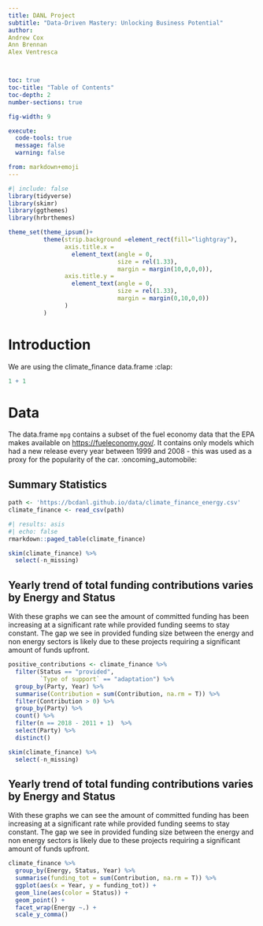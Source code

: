 ```yaml
---
title: DANL Project
subtitle: "Data-Driven Mastery: Unlocking Business Potential"
author: 
Andrew Cox
Ann Brennan 
Alex Ventresca



toc: true
toc-title: "Table of Contents"
toc-depth: 2
number-sections: true

fig-width: 9

execute:
  code-tools: true
  message: false
  warning: false

from: markdown+emoji
---
```

```r
#| include: false
library(tidyverse)
library(skimr)
library(ggthemes)
library(hrbrthemes)

theme_set(theme_ipsum()+
          theme(strip.background =element_rect(fill="lightgray"),
                axis.title.x = 
                  element_text(angle = 0,
                               size = rel(1.33),
                               margin = margin(10,0,0,0)),
                axis.title.y = 
                  element_text(angle = 0,
                               size = rel(1.33),
                               margin = margin(0,10,0,0))
                )
          )
```



# Introduction

We are using the climate_finance data.frame :clap:

```r
1 + 1
```


# Data

The data.frame `mpg` contains a subset of the fuel economy data that the EPA makes available on [https://fueleconomy.gov/](https://fueleconomy.gov/). It contains only models which had a new release every year between 1999 and 2008 - this was used as a proxy for the popularity of the car. :oncoming_automobile:


## Summary Statistics

```r
path <- 'https://bcdanl.github.io/data/climate_finance_energy.csv'
climate_finance <- read_csv(path)
```

```r
#| results: asis
#| echo: false
rmarkdown::paged_table(climate_finance) 
```


```r
skim(climate_finance) %>% 
  select(-n_missing)
```


## Yearly trend of total funding contributions varies by Energy and Status 
With these graphs we can see the amount of committed funding has been increasing at a significant rate while provided funding seems to stay constant. The gap we see in provided funding size between the energy and non energy sectors is likely due to these projects requiring a significant amount of funds upfront.


```r
positive_contributions <- climate_finance %>% 
  filter(Status == "provided",                       
         `Type of support` == "adaptation") %>%      
  group_by(Party, Year) %>%                          
  summarise(Contribution = sum(Contribution, na.rm = T)) %>%  
  filter(Contribution > 0) %>%                       
  group_by(Party) %>%                                
  count() %>%                                        
  filter(n == 2018 - 2011 + 1)  %>%                  
  select(Party) %>% 
  distinct()    
```


```r
skim(climate_finance) %>% 
  select(-n_missing)
```


## Yearly trend of total funding contributions varies by Energy and Status 
With these graphs we can see the amount of committed funding has been increasing at a significant rate while provided funding seems to stay constant. The gap we see in provided funding size between the energy and non energy sectors is likely due to these projects requiring a significant amount of funds upfront.


```r
climate_finance %>% 
  group_by(Energy, Status, Year) %>% 
  summarise(funding_tot = sum(Contribution, na.rm = T)) %>% 
  ggplot(aes(x = Year, y = funding_tot)) +
  geom_line(aes(color = Status)) +
  geom_point() +
  facet_wrap(Energy ~.) +
  scale_y_comma()
```




